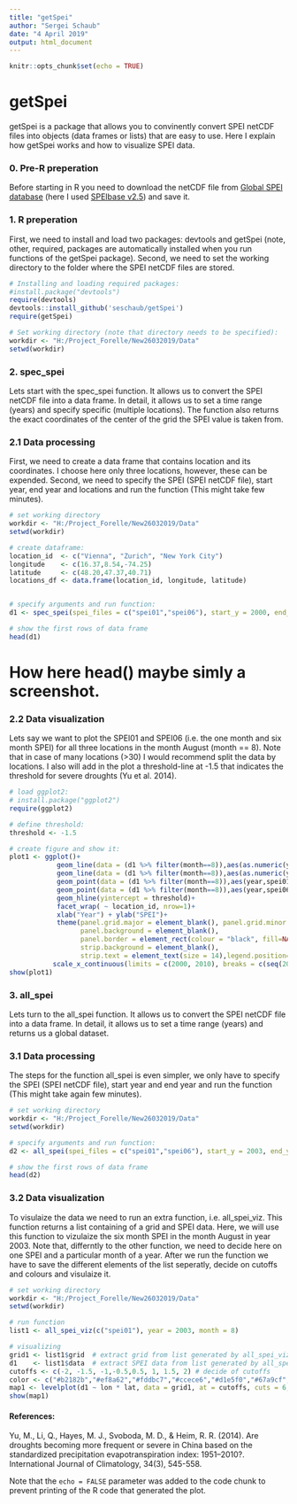 ```yaml
---
title: "getSpei"
author: "Sergei Schaub"
date: "4 April 2019"
output: html_document
---
```


```r
knitr::opts_chunk$set(echo = TRUE)
```

# getSpei

getSpei is a package that allows you to convinently convert SPEI netCDF files into objects (data frames or lists) that are easy to use. 
Here I explain how getSpei works and how to visualize SPEI data. 

### 0. Pre-R preperation 

Before starting in R you need to download the netCDF file from [Global SPEI database](http://spei.csic.es/database.html) (here I used [SPEIbase v2.5](http://digital.csic.es/handle/10261/153475)) and save it. 


### 1. R preperation 
First, we need to install and load two packages: devtools and getSpei (note, other, required, packages are automatically installed when you run functions of the getSpei package). Second, we need to set the working directory to the folder where the SPEI netCDF files are stored. 

```r
# Installing and loading required packages: 
#install.package("devtools")
require(devtools)
devtools::install_github('seschaub/getSpei')
require(getSpei)

# Set working directory (note that directory needs to be specified):
workdir <- "H:/Project_Forelle/New26032019/Data"
setwd(workdir)

```

### 2. spec_spei

Lets start with the spec_spei function. It allows us to convert the SPEI netCDF file into a data frame. In detail, it allows us to set a time range (years) and specify specific (multiple locations). The function also returns the exact coordinates of the center of the grid the SPEI value is taken from. 


### 2.1 Data processing
First, we need to create a data frame that contains location and its coordinates. I choose here only three locations, however, these can be expended. Second, we need to specify the SPEI (SPEI netCDF file), start year, end year and locations and run the function (This might take few minutes). 

```r
# set working directory
workdir <- "H:/Project_Forelle/New26032019/Data"
setwd(workdir)

# create dataframe:
location_id  <- c("Vienna", "Zurich", "New York City")
longitude    <- c(16.37,8.54,-74.25)
latitude     <- c(48.20,47.37,40.71)
locations_df <- data.frame(location_id, longitude, latitude)


# specify arguments and run function:
d1 <- spec_spei(spei_files = c("spei01","spei06"), start_y = 2000, end_y = 2010, locations = locations_df)

# show the first rows of data frame
head(d1)

```

# How here head() maybe simly a screenshot. 


### 2.2 Data visualization 
Lets say we want to plot the SPEI01 and SPEI06 (i.e. the one month and six month SPEI) for all three locations in the month August (month == 8).
Note that in case of many locations (>30) I would recommend split the data by locations.
I also will add in the plot a threshold-line at -1.5 that indicates the threshold for severe droughts (Yu et al. 2014).
```r
# load ggplot2:
# install.package("ggplot2")
require(ggplot2)

# define threshold:
threshold <- -1.5

# create figure and show it:
plot1 <- ggplot()+
            geom_line(data = (d1 %>% filter(month==8)),aes(as.numeric(year),spei01,colour="SPEI01 August"))+
            geom_line(data = (d1 %>% filter(month==8)),aes(as.numeric(year),spei06,colour="SPEI06 August"))+
            geom_point(data = (d1 %>% filter(month==8)),aes(year,spei01,colour="SPEI01 August")) +
            geom_point(data = (d1 %>% filter(month==8)),aes(year,spei06,colour="SPEI06 August"))+
            geom_hline(yintercept = threshold)+ 
            facet_wrap( ~ location_id, nrow=1)+
            xlab("Year") + ylab("SPEI")+
            theme(panel.grid.major = element_blank(), panel.grid.minor = element_blank(),
                  panel.background = element_blank(),
                  panel.border = element_rect(colour = "black", fill=NA, size=1),
                  strip.background = element_blank(),
                  strip.text = element_text(size = 14),legend.position="bottom",legend.title=element_blank()) +
           scale_x_continuous(limits = c(2000, 2010), breaks = c(seq(2000, 2010, by=2)))
show(plot1)
```


### 3. all_spei

Lets turn to the all_spei function. It allows us to convert the SPEI netCDF file into a data frame. In detail, it allows us to set a time range (years) and returns us a global dataset. 


### 3.1 Data processing
The steps for the function all_spei is even simpler, we only have to specify the SPEI (SPEI netCDF file), start year and end year and run the function (This might take again few minutes).

```r
# set working directory
workdir <- "H:/Project_Forelle/New26032019/Data"
setwd(workdir)

# specify arguments and run function:
d2 <- all_spei(spei_files = c("spei01","spei06"), start_y = 2003, end_y = 2004)

# show the first rows of data frame
head(d2)
```

### 3.2 Data visualization 
To visulaize the data we need to run an extra function, i.e. all_spei_viz. This function returns a list containing of a grid and SPEI data. 
Here, we will use this function to vizulaize the six month SPEI in the month August in year 2003. Note that, differntly to the other function, we need to decide here on one SPEI and a particular month of a year. 
After we run the function we have to save the different elements of the list seperatly, decide on cutoffs and colours and visulaize it. 

```r
# set working directory
workdir <- "H:/Project_Forelle/New26032019/Data"
setwd(workdir)

# run function
list1 <- all_spei_viz(c("spei01"), year = 2003, month = 8) 

# visualizing
grid1 <- list1$grid  # extract grid from list generated by all_spei_viz 
d1    <- list1$data  # extract SPEI data from list generated by all_spei_viz 
cutoffs <- c(-2, -1.5, -1,-0.5,0.5, 1, 1.5, 2) # decide of cutoffs
color <- c("#b2182b","#ef8a62","#fddbc7","#ccece6","#d1e5f0","#67a9cf","#2166ac") # define colors
map1 <- levelplot(d1 ~ lon * lat, data = grid1, at = cutoffs, cuts = 6, pretty = T, col.regions = color) # create map
show(map1)

```



####  References: 
Yu, M., Li, Q., Hayes, M. J., Svoboda, M. D., & Heim, R. R. (2014). Are droughts becoming more frequent or severe in China based on the standardized precipitation evapotranspiration index: 1951–2010?. International Journal of Climatology, 34(3), 545-558.


Note that the `echo = FALSE` parameter was added to the code chunk to prevent printing of the R code that generated the plot.
